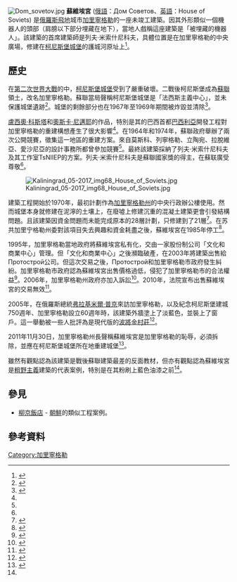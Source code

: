 {{noteTA
|1=zh-cn:普京;zh-tw:普丁;zh-hk:普京;
}}

[[File:Dom_sovetov.jpg|thumb]]
'''蘇維埃宮''' ([[俄語|俄語]]：Дом Советов、[[英語|英語]]：House of Soviets) 是[[俄羅斯|俄羅斯]][[飛地|飛地]]城市[[加里寧格勒|加里寧格勒]]的一座未竣工建築。因其外形類似一個機器人的頭部（肩膀以下部分埋藏在地下），當地人戲稱這座建築是「被埋藏的機器人」。該建築的首席建築師是列夫·米索什尼科夫，具體位置是在加里寧格勒的中央廣場，修建在[[柯尼斯堡城堡|柯尼斯堡城堡]]的護城河原址上<ref>{{cite web|url=http://geography.about.com/od/specificplacesofinterest/a/kaliningrad.htm|title=Get to Know Kaliningrad, Russia's Smallest Region|publisher=www.thoughtco.com|accessdate=2020-08-06|archive-date=2006-06-18|archive-url=https://web.archive.org/web/20060618190325/http://geography.about.com/od/specificplacesofinterest/a/kaliningrad.htm|dead-url=yes}}</ref>。

== 歷史 ==
在[[第二次世界大戰|第二次世界大戰]]的{{link-en|柯尼斯堡轟炸|bombing of Königsberg}}中，[[柯尼斯堡城堡|柯尼斯堡城堡]]受到了嚴重破壞。二戰後柯尼斯堡成為[[蘇聯|蘇聯]]領土，改名加里寧格勒。蘇聯當局聲稱柯尼斯堡城堡是「法西斯主義中心」，並未保護城堡遺跡<ref name="BBC News">{{cite web |url=http://news.bbc.co.uk/2/hi/europe/2261036.stm |title=Kaliningrad rediscovers its history |publisher=BBC News |accessdate=2020-08-06 |archive-date=2020-09-05 |archive-url=https://web.archive.org/web/20200905001918/http://news.bbc.co.uk/2/hi/europe/2261036.stm |dead-url=no }}</ref>。城堡的剩餘部分也在1967年至1969年期間被炸毀並清除<ref name="Korolevskaya gora">{{cite web |url=http://issuu.com/tuwangste/docs/koenigsberg_in_kaliningrad_eng#= |title=Korolevskaya gora (King"s Mountain) in Kaliningrad: Projects and concepts for its development |publisher=issuu.com |accessdate=2014-07-02 |archive-date=2020-09-05 |archive-url=https://web.archive.org/web/20200905001916/https://issuu.com/tuwangste/docs/koenigsberg_in_kaliningrad_eng#= |dead-url=no }}</ref>。

[[盧西奧·科斯塔|盧西奧·科斯塔]]和[[奧斯卡·尼邁耶|奧斯卡·尼邁耶]]的作品，特別是其的巴西首都[[巴西利亞|巴西利亞]]開發工程對加里寧格勒的重建構想產生了很大影響<ref name="Korolevskaya gora" />。在1964年和1974年，蘇聯政府舉辦了兩次公開競賽，徵集這一地區的重建方案。來自莫斯科、列寧格勒、立陶宛、拉脫維亞、愛沙尼亞的設計事務所都曾參加競賽<ref name="Korolevskaya gora" />。最終該建築採納了列夫·米索什尼科夫及其工作室TsNIIEP的方案。列夫·米索什尼科夫是蘇聯國家獎的得主，在蘇联廣受尊敬<ref name="Korolevskaya gora" />。

[[File:Kaliningrad_05-2017_img68_House_of_Soviets.jpg|thumb]]

建築工程開始於1970年，最初計劃作為[[加里寧格勒州|加里寧格勒州]]的中央行政辦公樓使用。然而城堡本身就修建在泥濘的土壤上，在廢墟上修建沉重的混凝土建築更會引發結構問題。且該建築因資金問題而未能完成原本的28層計劃，只修建到了21層<ref>{{cite web |url=http://architectuul.com/architecture/dom-sovietov-kaliningrad |title=Dom Sovietov Kaliningrad |publisher=architectuul.com |accessdate=2020-08-06 |archive-date=2019-12-26 |archive-url=https://web.archive.org/web/20191226013353/http://architectuul.com/architecture/dom-sovietov-kaliningrad |dead-url=yes }}</ref>。在苏共加里宁格勒州委對該項目失去興趣和資金耗盡之後，蘇維埃宮在1985年停工<ref>{{cite web |url=https://www.greyscape.com/kaliningrads-house-of-the-soviets-the-unintended-brutalist-monument-to-the-ussr/ |title=Alexander Shevtsov, gifted architectural and interior photographer, shares with us pictures of the haunting House of the Soviets in Kaliningrad, an unfinished brutalist symbol of the final years of the USSR. |publisher=GreyScape |accessdate=2020-08-06 |archive-date=2020-09-05 |archive-url=https://web.archive.org/web/20200905001919/https://www.greyscape.com/kaliningrads-house-of-the-soviets-the-unintended-brutalist-monument-to-the-ussr/ |dead-url=no }}</ref>。

1995年，加里寧格勒當地政府將蘇維埃宮私有化，交由一家股份制公司「文化和商業中心」管理。但「文化和商業中心」之後瀕臨破產，在2003年將建築出售給Протострой公司。但這次交易之後，Протострой和加里寧格勒市政府發生糾紛。加里寧格勒市政府認為蘇維埃宮出售價格過低，侵犯了加里寧格勒市的合法權益<ref>{{cite web |url=http://grani.ru/Politics/World/Europe/Koenig/m.48219.html |title=Мэрия Калининграда просит Генпрокуратуру признать незаконной продажу Дома советов |publisher=Грани.Ру |accessdate=2020-08-06 |archive-date=2016-04-29 |archive-url=https://web.archive.org/web/20160429230626/http://grani.ru/Politics/World/Europe/Koenig/m.48219.html |dead-url=no }}</ref>。2006年，加里寧格勒州政府亦加入訴訟<ref>{{cite web |url=http://www.regnum.ru/news/653892.html |title=Арбитраж возбудил дело по купле-продаже главного долгостроя Калининграда |publisher=regnum |accessdate=2020-08-06 |archive-date=2016-03-04 |archive-url=https://web.archive.org/web/20160304122437/http://regnum.ru/news/653892.html |dead-url=yes }}</ref>。2010年，法院宣布出售蘇維埃宮的交易無效<ref>{{cite web |url=http://rugrad.eu/news/409088/ |title=Сделка по продаже Дома Советов признана недействительной |publisher=Rugrad.eu |accessdate=2020-08-06 |archive-date=2016-03-04 |archive-url=https://web.archive.org/web/20160304101421/http://rugrad.eu/news/409088/ |dead-url=yes }}</ref>。

2005年，在俄羅斯總統[[弗拉基米爾·普京|弗拉基米爾·普京]]來訪加里寧格勒，以及紀念柯尼斯堡建城750週年、加里寧格勒設立60週年時，該建築外牆塗上了淡藍色，並裝上了窗戶。這一舉動被一些人批評為是現代版的[[波將金村莊|波將金村莊]]<ref>{{cite web |url=http://failedarchitecture.com/the-rebuilding-of-a-hornets-nest/= |archive-url=https://archive.today/20140706194946/http://failedarchitecture.com/the-rebuilding-of-a-hornets-nest/= |archive-date=2014-07-06 |title=The Rebuilding of a ‘Hornet’s Nest’ in Kaliningrad |publisher=failedarchitecture.com |accessdate=2014-07-02 |dead-url=yes }}</ref>。

2011年11月30日，加里寧格勒州長{{link-ru|尼古拉·祖甘諾夫|Цуканов, Николай Николаевич}}聲稱蘇維埃宮是加里寧格勒的恥辱，必須拆除，並應在柯尼斯堡城堡所在地重建城堡<ref>{{cite web |url=http://knia.ru/news/8399.html |title=Цуканов: Дом Советов в Калининграде необходимо снести |publisher=knia.ru |accessdate=2020-08-06 |archive-date=2014-11-06 |archive-url=https://web.archive.org/web/20141106115318/http://knia.ru/news/8399.html |dead-url=yes }}</ref>。

雖然有觀點認為該建築是戰後蘇聯建築最差的反面教材，但亦有觀點認為蘇維埃宮是[[粗野主義|粗野主義]]建築的代表案例，特別是在其粉刷上藍色油漆之前<ref name="BBC News" />。

== 參見 ==
*[[柳京飯店|柳京飯店]] - [[朝鮮|朝鮮]]的類似工程案例。

== 參考資料 ==
{{reflist}}
{{coord|54.7106|N|20.5126|E|source:kolossus-dewiki|display=title}}
[[Category:加里寧格勒|Category:加里寧格勒]]